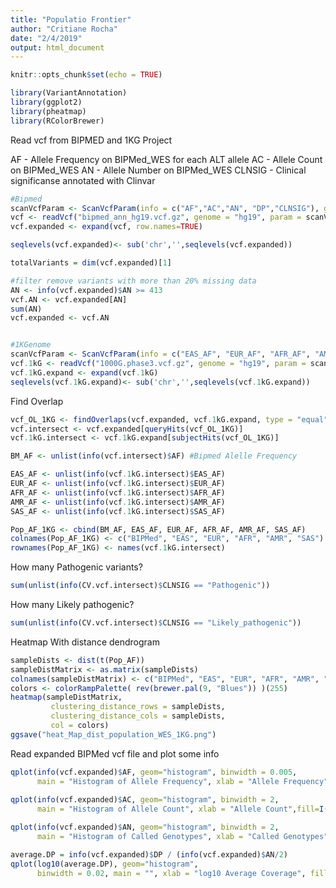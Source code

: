 ```yaml
---
title: "Populatio Frontier"
author: "Critiane Rocha"
date: "2/4/2019"
output: html_document
---
```


```r
knitr::opts_chunk$set(echo = TRUE)
```


```r
library(VariantAnnotation)
library(ggplot2)
library(pheatmap)
library(RColorBrewer)

```

Read vcf from BIPMED and 1KG Project

AF - Allele Frequency on BIPMed_WES for each ALT allele
AC - Allele Count on BIPMed_WES
AN - Allele Number on BIPMed_WES
CLNSIG - Clinical significanse annotated with Clinvar

```r
#Bipmed
scanVcfParam <- ScanVcfParam(info = c("AF","AC","AN", "DP","CLNSIG"), geno = NA)
vcf <- readVcf("bipmed_ann_hg19.vcf.gz", genome = "hg19", param = scanVcfParam)
vcf.expanded <- expand(vcf, row.names=TRUE)

seqlevels(vcf.expanded)<- sub('chr','',seqlevels(vcf.expanded))

totalVariants = dim(vcf.expanded)[1]

#filter remove variants with more than 20% missing data
AN <- info(vcf.expanded)$AN >= 413
vcf.AN <- vcf.expanded[AN]
sum(AN)
vcf.expanded <- vcf.AN


#1KGenome
scanVcfParam <- ScanVcfParam(info = c("EAS_AF", "EUR_AF", "AFR_AF", "AMR_AF", "SAS_AF"), geno = NA)
vcf.1kG <- readVcf("1000G.phase3.vcf.gz", genome = "hg19", param = scanVcfParam)
vcf.1kG.expand <- expand(vcf.1kG)
seqlevels(vcf.1kG.expand)<- sub('chr','',seqlevels(vcf.1kG.expand))


```

Find Overlap

```r
vcf_OL_1KG <- findOverlaps(vcf.expanded, vcf.1kG.expand, type = "equal", ignore.strand = T)
vcf.intersect <- vcf.expanded[queryHits(vcf_OL_1KG)]
vcf.1kG.intersect <- vcf.1kG.expand[subjectHits(vcf_OL_1KG)]

BM_AF <- unlist(info(vcf.intersect)$AF) #Bipmed Alelle Frequency

EAS_AF <- unlist(info(vcf.1kG.intersect)$EAS_AF)
EUR_AF <- unlist(info(vcf.1kG.intersect)$EUR_AF)
AFR_AF <- unlist(info(vcf.1kG.intersect)$AFR_AF)
AMR_AF <- unlist(info(vcf.1kG.intersect)$AMR_AF)
SAS_AF <- unlist(info(vcf.1kG.intersect)$SAS_AF)

Pop_AF_1KG <- cbind(BM_AF, EAS_AF, EUR_AF, AFR_AF, AMR_AF, SAS_AF)
colnames(Pop_AF_1KG) <- c("BIPMed", "EAS", "EUR", "AFR", "AMR", "SAS")
rownames(Pop_AF_1KG) <- names(vcf.1kG.intersect)

```

How many Pathogenic variants?

```r
sum(unlist(info(CV.vcf.intersect)$CLNSIG == "Pathogenic"))
```

How many Likely pathogenic?

```r
sum(unlist(info(CV.vcf.intersect)$CLNSIG == "Likely_pathogenic"))
```

Heatmap With distance dendrogram
```r
sampleDists <- dist(t(Pop_AF))
sampleDistMatrix <- as.matrix(sampleDists)
colnames(sampleDistMatrix) <- c("BIPMed", "EAS", "EUR", "AFR", "AMR", "SAS")
colors <- colorRampPalette( rev(brewer.pal(9, "Blues")) )(255)
heatmap(sampleDistMatrix,
         clustering_distance_rows = sampleDists,
         clustering_distance_cols = sampleDists,
         col = colors)
ggsave("heat_Map_dist_population_WES_1KG.png")

```

Read expanded BIPMed vcf file and plot some info

```r
qplot(info(vcf.expanded)$AF, geom="histogram", binwidth = 0.005,
      main = "Histogram of Allele Frequency", xlab = "Allele Frequency", fill=I("blue"))
  
qplot(info(vcf.expanded)$AC, geom="histogram", binwidth = 2,
      main = "Histogram of Allele Count", xlab = "Allele Count",fill=I("blue")) 

qplot(info(vcf.expanded)$AN, geom="histogram", binwidth = 2,
      main = "Histogram of Called Genotypes", xlab = "Called Genotypes",fill=I("blue")) 

average.DP = info(vcf.expanded)$DP / (info(vcf.expanded)$AN/2)
qplot(log10(average.DP), geom="histogram", 
      binwidth = 0.02, main = "", xlab = "log10 Average Coverage", fill=I("blue"))  


```


